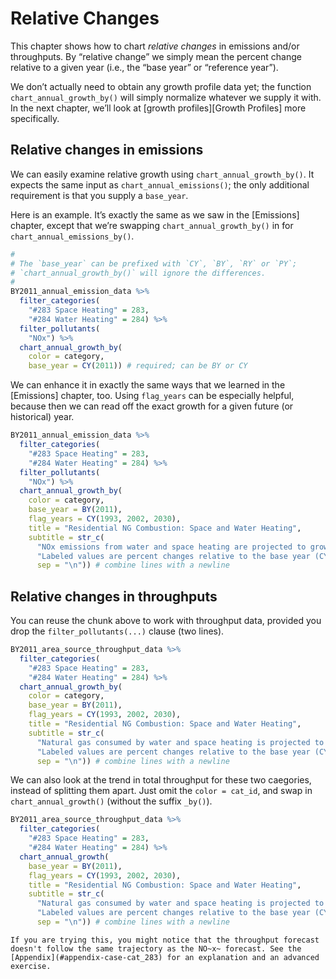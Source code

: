 # Relative Changes

This chapter shows how to chart *relative changes* in emissions and/or throughputs. By "relative change" we simply mean the percent change relative to a given year (i.e., the "base year" or "reference year").

We don't actually need to obtain any growth profile data yet; the function `chart_annual_growth_by()` will simply normalize whatever we supply it with. In the next chapter, we'll look at [growth profiles][Growth Profiles] more specifically.

## Relative changes in emissions

We can easily examine relative growth using `chart_annual_growth_by()`. It expects the same input as `chart_annual_emissions()`; the only additional requirement is that you supply a `base_year`. 

Here is an example. It's exactly the same as we saw in the [Emissions] chapter, except that we're swapping `chart_annual_growth_by()` in for `chart_annual_emissions_by()`.

```r
#
# The `base_year` can be prefixed with `CY`, `BY`, `RY` or `PY`;
# `chart_annual_growth_by()` will ignore the differences.
# 
BY2011_annual_emission_data %>%
  filter_categories(
    "#283 Space Heating" = 283, 
    "#284 Water Heating" = 284) %>%
  filter_pollutants(
    "NOx") %>%
  chart_annual_growth_by(
    color = category,
    base_year = CY(2011)) # required; can be BY or CY
```

We can enhance it in exactly the same ways that we learned in the [Emissions] chapter, too. Using `flag_years` can be especially helpful, because then we can read off the exact growth for a given future (or historical) year.

```r
BY2011_annual_emission_data %>%
  filter_categories(
    "#283 Space Heating" = 283, 
    "#284 Water Heating" = 284) %>%
  filter_pollutants(
    "NOx") %>%
  chart_annual_growth_by(
    color = category,
    base_year = BY(2011),
    flag_years = CY(1993, 2002, 2030),
    title = "Residential NG Combustion: Space and Water Heating",
    subtitle = str_c(
      "NOx emissions from water and space heating are projected to grow by +24% from CY2011 to CY2030.",
      "Labeled values are percent changes relative to the base year (CY2011).",
      sep = "\n")) # combine lines with a newline
```

## Relative changes in throughputs

You can reuse the chunk above to work with throughput data, provided you drop the `filter_pollutants(...)` clause (two lines).

```r
BY2011_area_source_throughput_data %>%
  filter_categories(
    "#283 Space Heating" = 283, 
    "#284 Water Heating" = 284) %>%
  chart_annual_growth_by(
    color = category,
    base_year = BY(2011),
    flag_years = CY(1993, 2002, 2030),
    title = "Residential NG Combustion: Space and Water Heating",
    subtitle = str_c(
      "Natural gas consumed by water and space heating is projected to grow by +24% from CY2011 to CY2030.",
      "Labeled values are percent changes relative to the base year (CY2011).",
      sep = "\n")) # combine lines with a newline
```

We can also look at the trend in total throughput for these two caegories, instead of splitting them apart. Just omit the `color = cat_id`, and swap in `chart_annual_growth()` (without the suffix `_by()`).

```r
BY2011_area_source_throughput_data %>%
  filter_categories(
    "#283 Space Heating" = 283, 
    "#284 Water Heating" = 284) %>%
  chart_annual_growth(
    base_year = BY(2011),
    flag_years = CY(1993, 2002, 2030),
    title = "Residential NG Combustion: Space and Water Heating",
    subtitle = str_c(
      "Natural gas consumed by water and space heating is projected to grow by +24% from CY2011 to CY2030.",
      "Labeled values are percent changes relative to the base year (CY2011).",
      sep = "\n")) # combine lines with a newline
```


```block
If you are trying this, you might notice that the throughput forecast doesn't follow the same trajectory as the NO~x~ forecast. See the [Appendix](#appendix-case-cat_283) for an explanation and an advanced exercise.
```
